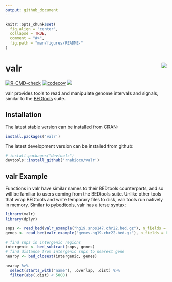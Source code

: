```yaml
---
output: github_document
---
```


```r
knitr::opts_chunk$set(
  fig.align = "center",
  collapse = TRUE,
  comment = "#>",
  fig.path = "man/figures/README-"
)
```

# valr <img src="man/figures/logo.png" align="right" />

<!-- badges: start -->
[![R-CMD-check](https://github.com/rnabioco/valr/workflows/R-CMD-check/badge.svg)](https://github.com/rnabioco/valr/actions)
[![codecov](https://codecov.io/gh/rnabioco/valr/branch/master/graph/badge.svg)](https://app.codecov.io/gh/rnabioco/valr)
[![](https://www.r-pkg.org/badges/version/valr)](https://CRAN.R-project.org/package=valr)
<!-- badges: end -->

valr provides tools to read and manipulate genome intervals and signals, similar to the [BEDtools](https://bedtools.readthedocs.io/en/latest/) suite. 

## Installation

The latest stable version can be installed from CRAN:

``` r
install.packages('valr')
```

The latest development version can be installed from github:

``` r
# install.packages("devtools")
devtools::install_github('rnabioco/valr')
```

## valr Example
Functions in valr have similar names to their BEDtools counterparts, and so will be familiar to users coming from the BEDtools suite. Unlike other tools that wrap BEDtools and write temporary files to disk, valr tools run natively in memory. Similar to [pybedtools](https://daler.github.io/pybedtools/#why-pybedtools), valr has a terse syntax:

```r
library(valr)
library(dplyr)

snps <- read_bed(valr_example("hg19.snps147.chr22.bed.gz"), n_fields = 6)
genes <- read_bed(valr_example("genes.hg19.chr22.bed.gz"), n_fields = 6)

# find snps in intergenic regions
intergenic <- bed_subtract(snps, genes)
# find distance from intergenic snps to nearest gene
nearby <- bed_closest(intergenic, genes)

nearby %>%
  select(starts_with("name"), .overlap, .dist) %>%
  filter(abs(.dist) < 5000)
```
